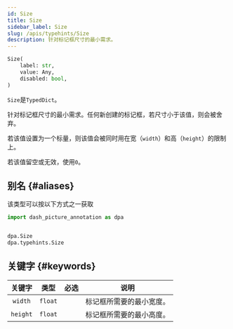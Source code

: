 ```yaml
---
id: Size
title: Size
sidebar_label: Size
slug: /apis/typehints/Size
description: 针对标记框尺寸的最小需求。
---
```



<APITopBar type="type" source="typehints.Size" />

```python
Size(
    label: str,
    value: Any,
    disabled: bool,
)
```

`Size`是`TypedDict`。

针对标记框尺寸的最小需求。任何新创建的标记框，若尺寸小于该值，则会被舍弃。

若该值设置为一个标量，则该值会被同时用在宽（`width`）和高（`height`）的限制上。

若该值留空或无效，使用`0`。

## 别名 {#aliases}

该类型可以按以下方式之一获取

```python
import dash_picture_annotation as dpa


dpa.Size
dpa.typehints.Size
```

## 关键字 {#keywords}

|  关键字  |  类型   | 必选 | <center>说明</center>    |
| :------: | :-----: | :--: | :----------------------- |
| `width`  | `float` |      | 标记框所需要的最小宽度。 |
| `height` | `float` |      | 标记框所需要的最小高度。 |
